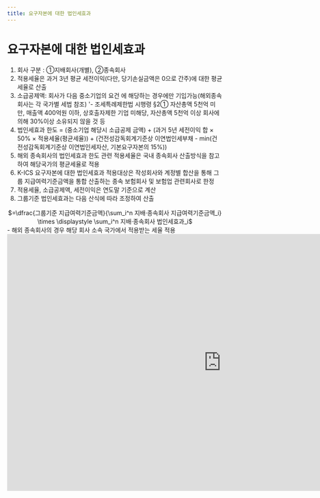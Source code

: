 ```yaml
---
title: 요구자본에 대한 법인세효과
---
```

# 요구자본에 대한 법인세효과

<Accordion multiple activeIndex={[]}>
<AccordionTab header="[작성 요령]">

1. 회사 구분 : ①지배회사(개별), ②종속회사
2. 적용세율은 과거 3년 평균 세전이익(다만, 당기손실금액은 0으로 간주)에 대한 평균세율로 산출
3. 소급공제액: 회사가 다음 중소기업의 요건 에 해당하는 경우에만 기입가능(해외종속회사는 각 국가별 세법 참조)
     '- 조세특례제한법 시행령 §2① 자산총액 5천억 미만, 매출액 400억원 이하, 상호출자제한 기업 미해당, 자산총액 5천억 이상 회사에 의해 30%이상 소유되지 않을 것 등
4. 법인세효과 한도 = (중소기업 해당시 소급공제 금액) + (과거 5년 세전이익 합 × 50% × 적용세율(평균세율)) + (건전성감독회계기준상 이연법인세부채 - min(건전성감독회계기준상 이연법인세자산, 기본요구자본의 15%))
5. 해외 종속회사의 법인세효과 한도 관련 적용세율은 국내 종속회사 산출방식을 참고하여 해당국가의 평균세율로 적용
6. K-ICS 요구자본에 대한 법인세효과 적용대상은 작성회사와 계정별 합산을 통해 그룹 지급여력기준금액을 통합 산출하는 종속 보험회사 및 보험업 관련회사로 한정
7. 적용세율, 소급공제액, 세전이익은 연도말 기준으로 계산
8. 그룹기준 법인세효과는 다음 산식에 따라 조정하여 산출
<Math>
그룹기준 법인세효과
<center>
$=\dfrac{그룹기준 지급여력기준금액}{\sum_i^n 지배·종속회사 지급여력기준금액_i} \times \displaystyle \sum_i^n 지배·종속회사 법인세효과_i$
</center>
<SCard>
- 해외 종속회사의 경우 해당 회사 소속 국가에서 적용받는 세율 적용
</SCard>
</Math>

</AccordionTab>
</Accordion>

<br/>

<iframe width="1000" height="600" frameborder="0" scrolling="no"
src="https://onedrive.live.com/embed?resid=AB5F66CE0CF8D024%2116554&authkey=%21ACzRWZavyE-79hc&em=2
&wdAllowInteractivity=False&ActiveCell='2-5'!F10&Item='2-5'!A7:T40
&wdHideGridlines=True
&wdDownloadButton=False
&waccluster=PSG3">
</iframe>
